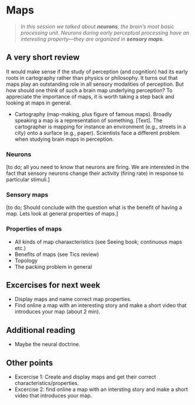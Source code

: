 # Maps

>*In this session we talked about **neurons**, the brain's most basic processing unit. Neurons during early perceptual processing have an interesting property—they are organized in **sensory maps**.*

## A very short review

It would make sense if the study of perception (and cognition) had its early roots in cartography rather than physics or philosophy. It turns out that maps play an outstanding role in all sensory modalities of perception. But how should one think of such a brain map underlying perception? To appreciate the importance of maps, it is worth taking a step back and looking at maps in general.

- Cartography (map-making, plus figure of famous maps).
Broadly speaking a map is a representation of something. [Text]. The cartographer is mapping for instance an environment (e.g., streets in a city) onto a surface (e.g., paper). Scientists face a different problem when studying brain maps in perception. 

### Neurons
[to do; all you need to know that neurons are firing. We are interested in the fact that sensory neurons change their activity (firing rate) in response to particular stimuli.]

### Sensory maps
[to do; Should conclude with the question what is the benefit of having a map. Lets look at general properties of maps.]

### Properties of maps
- All kinds of map charaxcteristics (see Seeing book; continuous maps etc.)
- Benefits of maps (see Tics review)
- Topology
- The packing problem in general

## Excercises for next week
- Display maps and name correct map properties.
- Find online a map with an interesting story and make a short video that introduces your map (about 2 min).

## Additional reading
- Maybe the neural doctrine.

## Other points 
- Excercise 1: Create and display maps and get their correct characteristics/properties.
- Excercise 2: find online a map with an intersting story and make a short video that introduces your map.
